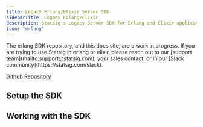 ```yaml
---
title: Legacy Erlang/Elixir Server SDK
sidebarTitle: Legacy Erlang/Elixir
description: Statsig's Legacy Server SDK for Erlang and Elixir applications
icon: "erlang"
---
```




<Warning>
The erlang SDK repository, and this docs site, are a work in progress. If you are trying to use Statsig in erlang or elixir, please reach out to our [support team](mailto:support@statsig.com), your sales contact, or in our [Slack community](https://statsig.com/slack).
</Warning>

[Github Repository](https://github.com/statsig-io/erlang-sdk)

## Setup the SDK

<Steps>
<Step title="Install the SDK">
<installation/>
</Step>
<Step title="Initialize the SDK">
<InitializationWarning/>
<initialization/>
<InitializationFooter/>
</Step>
</Steps>

## Working with the SDK

<CheckGateIntro/>
<checkGate/>

<GetDynamicConfigIntro/>
<getDynamicConfig/>

<GetExperimentIntro/>
<getExperiment/>

<LogEventIntro/>
<logEvent/>
<LogEventFooter/>

<StatsigUserIntro/>
<PrivateAttributesIntro/>

<ShutdownIntro/>
<shutdown/>
